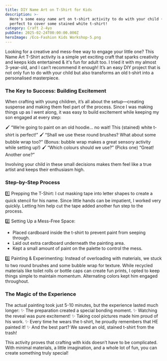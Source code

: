 ```yaml
---
title: DIY Name Art on T-Shirt for Kids
description: >-
  Here's some easy name art on t-shirt activity to do with your child (2-4yo),
  perfect to cover some stained white t-shirt!
category: Craft 2-4yo
pubDate: 2025-02-24T00:00:00.000Z
heroImage: /Eco-Fashion Kids Workshop-5.png
---
```


Looking for a creative and mess-free way to engage your little one? This Name Art T-Shirt activity is a simple yet exciting craft that sparks creativity and keeps kids entertained & it's fun for adult too. I tried it with my almost 3-year-old, and I can’t recommend it enough! It’s an easy DIY project that is not only fun to do with your child but also transforms an old t-shirt into a personalised masterpiece.

### The Key to Success: Building Excitement

When crafting with young children, it’s all about the setup—creating suspense and making them feel part of the process. Since I was making things up as I went along, it was easy to build excitement while keeping my son engaged at every step:

🖌️ “We’re going to paint on an old hoodie… no wait! This (stained) white t-shirt is perfect!”
🖌️ “Shall we use these round brushes? What about some bubble wrap too?” (Bonus: bubble wrap makes a great sensory activity while setting up!)
🖌️ “Which colours should we use?” (Picks one) “Great! Another one?”

Involving your child in these small decisions makes them feel like a true artist and keeps their enthusiasm high.

### Step-by-Step Process

1️⃣ Prepping the T-Shirt: I cut masking tape into letter shapes to create a quick stencil for his name. Since little hands can be impatient, I worked very quickly. Letting him help cut the tape added another fun step to the process.

2️⃣ Setting Up a Mess-Free Space:

* Placed cardboard inside the t-shirt to prevent paint from seeping through.
* Laid out extra cardboard underneath the painting area.
* Kept a small amount of paint on the palette to control the mess.

3️⃣ Painting & Experimenting: Instead of overloading with materials, we stuck to two round brushes and some bubble wrap for texture. While recycled materials like toilet rolls or bottle caps can create fun prints, I opted to keep things simple to maintain momentum. Alternating colors kept him engaged throughout.

### The Magic of the Experience

The actual painting took just 5-10 minutes, but the experience lasted much longer:
✨ The preparation created a special bonding moment.
✨ Watching the reveal was pure excitement!
✨ Taking cool pictures made him proud of his work.
✨ Every time he wears the t-shirt, he proudly remembers that HE painted it!
✨ And the best part? We saved an old, stained t-shirt from the trash!

This activity proves that crafting with kids doesn’t have to be complicated. With minimal materials, a little imagination, and a whole lot of fun, you can create something truly special!
